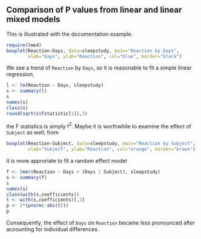 ## Comparison of P values from linear and linear mixed models

This is illustrated with the documentation example.

```r
require(lme4)
boxplot(Reaction~Days, data=sleepstudy, main="Reaction by Days",
        xlab="Days", ylab="Reaction", col="blue", border="black")
```
We see a trend of `Reaction` by `Days`, so it is reasonable to fit a simple linear regression,
```r
l <- lm(Reaction ~ Days, sleepstudy)
s <- summary(l)
s
names(s)
class(s)
round(sqrt(s$fstatistic[1]),3)
```
the F statistics is simply $t^2$. Maybe it is worthwhile to examine the effect of `Subject` as well; from

```r
boxplot(Reaction~Subject, data=sleepstudy, main="Reaction by Subject",
        xlab="Subject", ylab="Reaction", col="orange", border="brown")
```
it is more approriate to fit a random effect model
```r
f <- lmer(Reaction ~ Days + (Days | Subject), sleepstudy)
s <- summary(f)
s
names(s)
class(with(s,coefficients))
t <- with(s,coefficients)[,3]
p <- 2*(pnorm(-abs(t)))
p
```
Consequently, the effect of `Days` on `Reaction` became less pronounced after accounting for individual differences.
